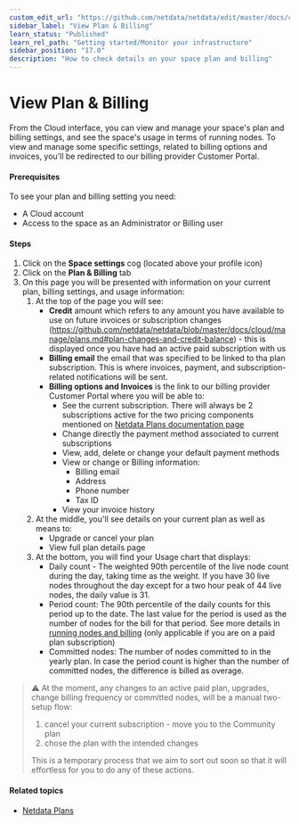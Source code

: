 ```yaml
---
custom_edit_url: "https://github.com/netdata/netdata/edit/master/docs/cloud/manage/view-plan-billing.md"
sidebar_label: "View Plan & Billing"
learn_status: "Published"
learn_rel_path: "Getting started/Monitor your infrastructure"
sidebar_position: "17.0"
description: "How to check details on your space plan and billing"
---
```

# View Plan & Billing

From the Cloud interface, you can view and manage your space's plan and billing settings, and see the space's usage in terms of running nodes.
To view and manage some specific settings, related to billing options and invoices, you'll be redirected to our billing provider Customer Portal.

#### Prerequisites

To see your plan and billing setting you need:

- A Cloud account
- Access to the space as an Administrator or Billing user

#### Steps

1. Click on the **Space settings** cog (located above your profile icon)
1. Click on the **Plan & Billing** tab
1. On this page you will be presented with information on your current plan, billing settings, and usage information:
   1. At the top of the page you will see:
      * **Credit** amount which refers to any amount you have available to use on future invoices or subscription changes (https://github.com/netdata/netdata/blob/master/docs/cloud/manage/plans.md#plan-changes-and-credit-balance) - this is displayed once you have had an active paid subscription with us
      * **Billing email** the email that was specified to be linked to tha plan subscription. This is where invoices, payment, and subscription-related notifications will be sent.
      * **Billing options and Invoices** is the link to our billing provider Customer Portal where you will be able to:
         * See the current subscription. There will always be 2 subscriptions active for the two pricing components mentioned on [Netdata Plans documentation page](/docs/getting-started/monitor-your-infrastructure/netdata-plans#plans)
         * Change directly the payment method associated to current subscriptions
         * View, add, delete or change your default payment methods
         * View or change or Billing information:
            * Billing email
            * Address
            * Phone number
            * Tax ID
         * View your invoice history
   1. At the middle, you'll see details on your current plan as well as means to:
      * Upgrade or cancel your plan
      * View full plan details page
   1. At the bottom, you will find your Usage chart that displays:
      * Daily count - The weighted 90th percentile of the live node count during the day, taking time as the weight. If you have 30 live nodes throughout the day
      except for a two hour peak of 44 live nodes, the daily value is 31.
      * Period count: The 90th percentile of the daily counts for this period up to the date. The last value for the period is used as the number of nodes for the bill for that period. See more details in [running nodes and billing](/docs/getting-started/monitor-your-infrastructure/netdata-plans#running-nodes-and-billing) (only applicable if you are on a paid plan subscription)
      * Committed nodes: The number of nodes committed to in the yearly plan. In case the period count is higher than the number of committed nodes, the difference is billed as overage.

> ⚠️ At the moment, any changes to an active paid plan, upgrades, change billing frequency or committed nodes, will be a manual two-setup flow:
> 1. cancel your current subscription - move you to the Community plan
> 2. chose the plan with the intended changes
>
> This is a temporary process that we aim to sort out soon so that it will effortless for you to do any of these actions.

#### Related topics

- [Netdata Plans](/docs/getting-started/monitor-your-infrastructure/netdata-plans)

